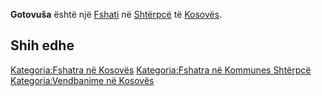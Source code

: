 {{Fshat në Kosovës
 | Emri                = Gotovuša
 | EmriAlt                = Getovushe,Gotovusa,Gotovuse,Gotovusha,Gotovushe,Gotovushë,Gotovuša,Gotovuše,Gëtovushë,Готовуша
 | Emri (Rasa dhanore) = 
 | Figura              = 
 | Shteti              = Kosovës
 | Komuna              = Shtërpcë
 | Kodi postar         = 
 | Sipërfaqja          = 

 | Popullsia           = 

 | Regj. i popullsisë  = 
 | Dend. e popullsisë  = 
 | Faqja zyrtare       = 
 <!--- Koordinatat ----> 
 | Gjerësia            = 42.24861
 | Gjatësia            = 21.07278
 | Lartësia            = 
}}
'''Gotovuša''' është një [[Fshati]] në [[Shtërpcë]] të [[Kosovës]].

<!-- == Gjeografia == -->
<!-- == Historia == -->
<!-- == Demografia == -->
== Shih edhe ==
{{Komuna Shtërpcë}}
{{Kosovo-Administrata-Cung}}

[[Kategoria:Fshatra në Kosovës]]
[[Kategoria:Fshatra në Kommunes Shtërpcë]]
[[Kategoria:Vendbanime në Kosovës]]